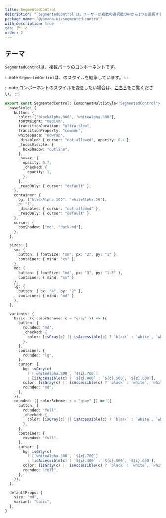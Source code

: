 ```yaml
---
title: SegmentedControl
description: "`SegmentedControl`は、ユーザーが複数の選択肢の中から1つを選択するための使用されるコンポーネントです。"
package_name: "@yamada-ui/segmented-control"
with_description: true
tab: テーマ
order: 2
---
```


## テーマ

`SegmentedControl`は、[複数パーツのコンポーネント](/styled-system/theming/component-styles#複数パーツのコンポーネント)です。

:::note
`SegmentedControl`は、のスタイルを継承しています。
:::

:::note
コンポーネントのスタイルを変更したい場合は、[こちら](/styled-system/theming/customize-theme#コンポーネントのスタイルを変更する)をご覧ください。
:::

```ts
export const SegmentedControl: ComponentMultiStyle<"SegmentedControl"> = {
  baseStyle: {
    button: {
      color: ["blackAlpha.800", "whiteAlpha.800"],
      fontWeight: "medium",
      transitionDuration: "ultra-slow",
      transitionProperty: "common",
      whiteSpace: "nowrap",
      _disabled: { cursor: "not-allowed", opacity: 0.4 },
      _focusVisible: {
        boxShadow: "outline",
      },
      _hover: {
        opacity: 0.7,
        _checked: {
          opacity: 1,
        },
      },
      _readOnly: { cursor: "default" },
    },
    container: {
      bg: ["blackAlpha.100", "whiteAlpha.50"],
      p: "1",
      _disabled: { cursor: "not-allowed" },
      _readOnly: { cursor: "default" },
    },
    cursor: {
      boxShadow: ["md", "dark-md"],
    },
  },

  sizes: {
    sm: {
      button: { fontSize: "sm", px: "2", py: "1" },
      container: { minW: "xs" },
    },
    md: {
      button: { fontSize: "md", px: "3", py: "1.5" },
      container: { minW: "sm" },
    },
    lg: {
      button: { px: "4", py: "2" },
      container: { minW: "md" },
    },
  },

  variants: {
    basic: ({ colorScheme: c = "gray" }) => ({
      button: {
        rounded: "md",
        _checked: {
          color: [isGray(c) || isAccessible(c) ? `black` : `white`, `white`],
        },
      },
      container: {
        rounded: "lg",
      },
      cursor: {
        bg: isGray(c)
          ? [`whiteAlpha.800`, `${c}.700`]
          : [isAccessible(c) ? `${c}.400` : `${c}.500`, `${c}.600`],
        color: [isGray(c) || isAccessible(c) ? `black` : `white`, `white`],
        rounded: "md",
      },
    }),
    rounded: ({ colorScheme: c = "gray" }) => ({
      button: {
        rounded: "full",
        _checked: {
          color: [isGray(c) || isAccessible(c) ? `black` : `white`, `white`],
        },
      },
      container: {
        rounded: "full",
      },
      cursor: {
        bg: isGray(c)
          ? [`whiteAlpha.800`, `${c}.700`]
          : [isAccessible(c) ? `${c}.400` : `${c}.500`, `${c}.600`],
        color: [isGray(c) || isAccessible(c) ? `black` : `white`, `white`],
        rounded: "full",
      },
    }),
  },

  defaultProps: {
    size: "md",
    variant: "basic",
  },
}
```
